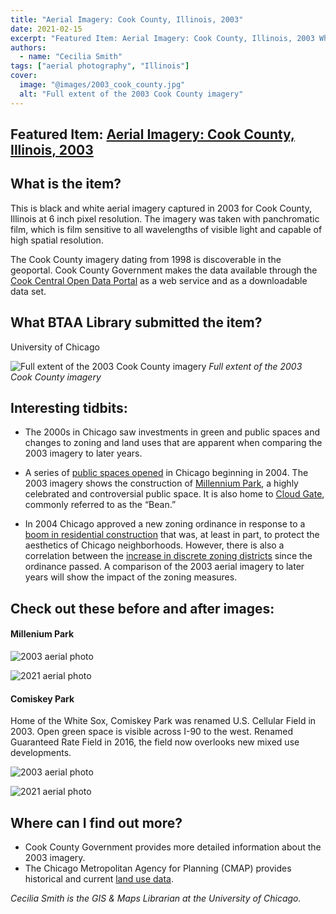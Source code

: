 ```yaml
---
title: "Aerial Imagery: Cook County, Illinois, 2003"
date: 2021-02-15
excerpt: "Featured Item: Aerial Imagery: Cook County, Illinois, 2003 What is the item?"
authors:
  - name: "Cecilia Smith"
tags: ["aerial photography", "Illinois"]
cover:
  image: "@images/2003_cook_county.jpg"
  alt: "Full extent of the 2003 Cook County imagery"
---
```



## Featured Item: [Aerial Imagery: Cook County, Illinois, 2003](https://geo.btaa.org/catalog/f718375273e045f9a6679dcc6863d456)



## What is the item?

This is black and white aerial imagery captured in 2003 for Cook County, Illinois at 6 inch pixel resolution. The imagery was taken with panchromatic film, which is film sensitive to all wavelengths of visible light and capable of high spatial resolution.

The Cook County imagery dating from 1998 is discoverable in the geoportal. Cook County Government makes the data available through the [Cook Central Open Data Portal](https://hub-cookcountyil.opendata.arcgis.com/datasets/f718375273e045f9a6679dcc6863d456/explore) as a web service and as a downloadable data set.


## What BTAA Library submitted the item?

University of Chicago

![Full extent of the 2003 Cook County imagery](@images/2003_cook_county.jpg)
*Full extent of the 2003 Cook County imagery*


## Interesting tidbits:


- The 2000s in Chicago saw investments in green and public spaces and changes to zoning and land uses that are apparent when comparing the 2003 imagery to later years.
- A series of [public spaces opened](https://www.chicagotribune.com/2019/12/24/column-rating-chicagos-latest-wave-of-parks-and-public-spaces-by-the-three-es-theyre-better-on-entertainment-and-ecology-than-equity/) in Chicago beginning in 2004. The 2003 imagery shows the construction of [Millennium Park](https://en.wikipedia.org/wiki/Millennium_Park#Reception_and_recognition), a highly celebrated and controversial public space. It is also home to [Cloud Gate](https://en.wikipedia.org/wiki/Cloud_Gate), commonly referred to as the “Bean.”

- In 2004 Chicago approved a new zoning ordinance in response to a [boom in residential construction](http://www.encyclopedia.chicagohistory.org/pages/1401.html) that was, at least in part, to protect the aesthetics of Chicago neighborhoods. However, there is also a correlation between the [increase in discrete zoning districts](https://www.stevencanplan.com/2016/05/oh-how-chicago-land-use-is-controlled-by-spot-zoning/) since the ordinance passed. A comparison of the 2003 aerial imagery to later years will show the impact of the zoning measures.

## Check out these before and after images:



#### Millenium Park

<CardGrid>
<Card title = "Construction of Millenium Park in 2003 and the future location of Cloud Gate">

![2003 aerial photo](@images/2003_millenium_park.png)

</Card>
<Card title = "Aerial image of Millenium Park in 2021">

![2021 aerial photo](@images/2021_millenium_park.png)
</Card>
</CardGrid>

#### Comiskey Park

Home of the White Sox, Comiskey Park was renamed U.S. Cellular Field in 2003. Open green space is visible across I-90 to the west. Renamed Guaranteed Rate Field in 2016, the field now overlooks new mixed use developments.

<CardGrid>
<Card title = "Aerial image of Comiskey Park in 2003">

![2003 aerial photo](@images/2003_white_sox.png)

</Card>
<Card title = "Aerial image of Rate Field in 2016">

![2021 aerial photo](@images/2021_white_sox.png)
</Card>
</CardGrid>



## Where can I find out more?


- Cook County Government provides more detailed information about the 2003 imagery.
- The Chicago Metropolitan Agency for Planning (CMAP) provides historical and current [land use data](https://datahub.cmap.illinois.gov).


*Cecilia Smith is the GIS & Maps Librarian at the University of Chicago.*
